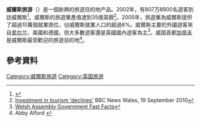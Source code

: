'''威爾斯旅游'''（{{lang-cy|Twristiaeth yng Nghymru}}）是一個新興的旅遊目的地产品。2002年，有807万8900名遊客到訪威爾斯<ref>{{cite web |url=http://www.wales.gov.uk/keypubstatisticsforwales/content/publication/compendia/2003/dws2003/dws2003-ch10/dws2003-t10-36.xls |archiveurl=https://web.archive.org/web/20060806034403/http://www.wales.gov.uk/keypubstatisticsforwales/content/publication/compendia/2003/dws2003/dws2003-ch10/dws2003-t10-36.xls |archivedate=2006年8月6日 |title=Visitors to tourist attractions |publisher=[[Welsh_Assembly_Government|Welsh Assembly Government]] |accessdate=25 April 2011 |format=[[Microsoft_Excel|Microsoft Excel]] spreadsheet |deadurl=yes }}</ref>。威爾斯的旅遊業產值達到35億英鎊<ref>[http://www.bbc.co.uk/news/uk-wales-11351080 Investment in tourism 'declines'] {{Wayback|url=http://www.bbc.co.uk/news/uk-wales-11351080 |date=20171201130624 }} BBC News Wales, 19 September 2010</ref>。2005年，旅遊業為威爾斯提供了超過10萬個就業崗位，佔威爾斯就業人口的超過8%。威爾斯主要的外國遊客來自[[爱尔兰|爱尔兰]]、美國和德國，但大多數遊客還是英國國內遊客為主<ref>[http://new.wales.gov.uk/topics/tourism/research1/fast-facts/?lang=en Welsh Assembly Government Fast Facts]{{dead link|date=November 2010}}</ref>。威国首都[[加帝夫|加帝夫]]是威爾斯最受歡迎的旅遊目的地<ref>Abby Alford {{cite web | url=http://www.walesonline.co.uk/cardiffonline/cardiff-news/2010/10/27/report-highlights-booming-tourist-trade-in-cardiff-91466-27548342/ | title=Report highlights booming tourist trade in Cardiff | accessdate=27 October 2010 | archive-date=2012-10-12 | archive-url=https://web.archive.org/web/20121012183931/http://www.walesonline.co.uk/cardiffonline/cardiff-news/2010/10/27/report-highlights-booming-tourist-trade-in-cardiff-91466-27548342/ | dead-url=no }}</ref>。

==參考資料==
{{Reflist}}
[[Category:威爾斯旅遊|Category:威爾斯旅遊]]
[[Category:英国旅游|Category:英国旅游]]